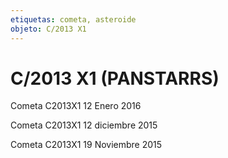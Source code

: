 ```yaml
---
etiquetas: cometa, asteroide
objeto: C/2013 X1
---
```


# C/2013 X1 (PANSTARRS)

<Imagen
  src="registro/c2013-x1_20160112_4_c2013x1_20160112_i88.jpg"
  fecha="20160112"
/>

Cometa C2013X1 12 Enero 2016

<Imagen
  src="registro/c2013-x1_20151212_3_2013x1_20151212_i88.jpg"
  fecha="20151212"
/>

<Imagen
  src="registro/c2013-x1_20151212_2_2013x1rgb_20151212_i88.jpg"
  fecha="20151212"
/>

Cometa C2013X1 12 diciembre 2015

<Imagen
  src="registro/c2013-x1_20151119_1_2013x1_20151119_i88.jpg"
  fecha="20151119"
/>

Cometa C2013X1 19 Noviembre 2015
